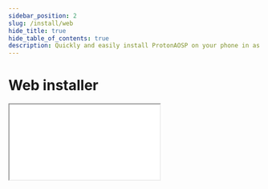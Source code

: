 ```yaml
---
sidebar_position: 2
slug: /install/web
hide_title: true
hide_table_of_contents: true
description: Quickly and easily install ProtonAOSP on your phone in as little as 4 minutes.
---
```



# Web installer

<iframe
  className={clsx('shadow--lw', styles.installerFrame)}
  src="/install/_web"
  title="ProtonAOSP web installer"
  allow="usb 'self' https://protonaosp.org"
  scrolling="no" />
